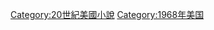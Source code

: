 {{Year by category
|m=1
|c=9
|d=6
|y=8
|cat=美國小說
|sortkey=Novels
|parent=
|subcat=1968年小說
}}

[[Category:20世紀美國小說|Category:20世紀美國小說]]
[[Category:1968年美国|Category:1968年美国]]